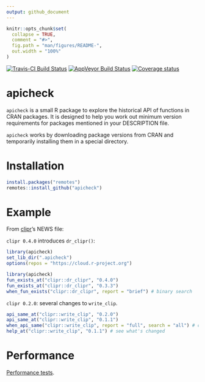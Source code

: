 ```yaml
---
output: github_document
---
```


<!-- README.md is generated from README.Rmd. Please edit that file -->

```r
knitr::opts_chunk$set(
  collapse = TRUE,
  comment = "#>",
  fig.path = "man/figures/README-",
  out.width = "100%"
)
```


[![Travis-CI Build Status](https://travis-ci.org/hughjonesd/apicheck.svg?branch=master)](https://travis-ci.org/hughjonesd/apicheck)
[![AppVeyor Build Status](https://ci.appveyor.com/api/projects/status/github/hughjonesd/apicheck?branch=master&svg=true)](https://ci.appveyor.com/project/hughjonesd/apicheck)
[![Coverage status](https://codecov.io/gh/hughjonesd/apicheck/branch/master/graph/badge.svg)](https://codecov.io/github/hughjonesd/apicheck?branch=master)

# apicheck

`apicheck` is a small R package to explore the historical API of functions in CRAN packages.
It is designed to help you work out minimum version requirements for packages mentioned in your DESCRIPTION file.

`apicheck` works by downloading package versions from CRAN and temporarily installing them in a special directory. 

# Installation

```r
install.packages("remotes") 
remotes::install_github("apicheck")
```


# Example

From [clipr](https://github.com/mdlincoln/clipr/)'s NEWS file:

`clipr 0.4.0` introduces `dr_clipr()`:

```r
library(apicheck)
set_lib_dir(".apicheck")
options(repos = "https://cloud.r-project.org")
```

```r
library(apicheck)
fun_exists_at("clipr::dr_clipr", "0.4.0")
fun_exists_at("clipr::dr_clipr", "0.3.3")
when_fun_exists("clipr::dr_clipr", report = "brief") # binary search
```

`clipr 0.2.0`: several changes to `write_clip`.

```r

api_same_at("clipr::write_clip", "0.2.0")
api_same_at("clipr::write_clip", "0.1.1")
when_api_same("clipr::write_clip", report = "full", search = "all") # check all versions
help_at("clipr::write_clip", "0.1.1") # see what's changed
```

# Performance

[Performance tests](https://hughjonesd.github.io/apicheck/performance2.html).
